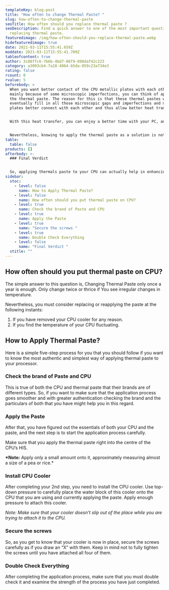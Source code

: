 ```yaml
---
templateKey: blog-post
title: "How often to change Thermal Paste? "
slug: how-often-to-change-thermal-paste
seoTitle: How often should you replace thermal paste ?
seoDescription: Find a quick answer to one of the most important question of
  replacing thermal paste.
featuredimage: /img/how-often-should-you-replace-thermal-paste.webp
hidefeaturedimage: true
date: 2021-03-11T15:55:41.659Z
moddate: 2021-03-11T15:55:41.709Z
tableofcontent: true
author: 3c88ffc6-7b6b-4bd7-86f9-098daf42c223
category: a3093cb4-7a18-4064-b5da-059c23a734e3
rating: false
rcount: 0
rvalue: 5
beforebody: >
  When you want better contact of the CPU metallic plates with each other,
  mainly because of some microscopic imperfections, you can think of applying
  the thermal paste. The reason for this is that these thermal pastes will
  eventually fill in all those microscopic gaps and imperfections and make those
  plates better connect with each other and thus allow better heat transfer.


  With this heat transfer, you can enjoy a better time with your PC, and its efficient performance at every second will definitely let you feel pride in your choice.


  Nevertheless, knowing to apply the thermal paste as a solution is not enough: you must know the very basics of the process, like how to apply this paste and how often do you need to replace it to get better performance. 
table:
  table: false
products: []
afterbody: >-
  ### Final Verdict 


  So, applying thermals paste to your CPU can actually help in enhancing the performance as well as the speed of your processor. However, to get the most out of these pastes, you must need to learn about some basics of the product as well as the application process; otherwise, you might not be able to get the desired results out of them.
sidebar:
  stoc:
    - level: false
      name: How to Apply Thermal Paste?
    - level: false
      name: How often should you put thermal paste on CPU?
    - level: true
      name: Check the brand of Paste and CPU
    - level: true
      name: Apply the Paste
    - level: true
      name: "Secure the screws "
    - level: true
      name: Double Check Everything
    - level: false
      name: "Final Verdict "
  stitle: ""
---
```

## How often should you put thermal paste on CPU?

The simple answer to this question is, Changing Thermal Paste only once a year is enough. Only change twice or thrice if You see irregular changes in temperature.

Nevertheless, you must consider replacing or reapplying the paste at the following instants: 

1. If you have removed your CPU cooler for any reason.
2. If you find the temperature of your CPU fluctuating.

## How to Apply Thermal Paste?

Here is a simple five-step process for you that you should follow if you want to know the most authentic and simplest way of applying thermal paste to your processor. 

### Check the brand of Paste and CPU 

This is true of both the CPU and thermal paste that their brands are of different types. So, if you want to make sure that the application process goes smoother and with greater authentication checking the brand and the particulars of both that you have might help you in this regard. 

### Apply the Paste

After that, you have figured out the essentials of both your CPU and the paste, and the next step is to start the application process carefully. 

Make sure that you apply the thermal paste right into the centre of the CPU’s HIS. 

**\*Note:** Apply only a small amount onto it, approximately measuring almost a size of a pea or rice.* 

### Install CPU Cooler 

After completing your 2nd step, you need to install the CPU cooler. Use top-down pressure to carefully place the water block of this cooler onto the CPU that you are using and currently applying the paste. Apply enough pressure to attach this cooler. 

*Note: Make sure that your cooler doesn’t slip out of the place while you are trying to attach it to the CPU.*

### Secure the screws 

So, as you get to know that your cooler is now in place, secure the screws carefully as if you draw an “X” with them. Keep in mind not to fully tighten the screws until you have attached all four of them. 

### Double Check Everything

After completing the application process, make sure that you must double check it and examine the strength of the process you have just completed.
